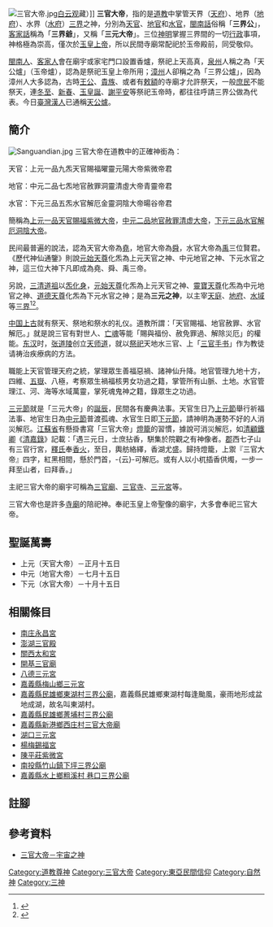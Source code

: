 {{More footnotes|time=2019-01-26T09:02:56+00:00}}
[[File:三官大帝.jpg|thumb]][[白云观|白云观]]藏）]]
{{道教}}
'''三官大帝'''，指的是[[道教|道教]]中掌管天界（[[天庭|天府]]）、地界（[[地府|地府]]）、水界（[[水神|水府]]）[[三界|三界]]之神，分別為[[天官大帝|天官]]、[[地官大帝|地官]]和[[水官|水官]]，[[閩南話|閩南話]]俗稱「'''三界公'''」，[[客家話|客家話]]稱為「'''三界爺'''」，又稱「'''三元大帝'''」。三位[[神明|神明]]掌握三界間的一切[[行政|行政]]事項，神格極為崇高，僅次於[[玉皇上帝|玉皇上帝]]，所以民間寺廟常配祀於玉帝殿前，同受敬仰。

[[閩南人|閩南人]]、[[客家人|客家人]]會在廟宇或家宅門口設置香爐，祭祀上天高真，[[泉州|泉州]]人稱之為「天公爐」（玉帝爐），認為是祭祀玉皇上帝所用；[[漳州|漳州]]人卻稱之為「三界公爐」，因為漳州人大多認為，古時[[王公|王公]]、[[貴族|貴族]]、或者有[[敕額|敕額]]的寺廟才允許祭天，一般[[庶民|庶民]]不能祭天，連[[冬至|冬至]]、[[新春|新春]]、[[玉皇誕|玉皇誕]]、[[謝平安|謝平安]]等祭祀玉帝時，都往往呼請三界公做為代表。今日[[臺灣漢人|臺灣漢人]]已通稱[[天公爐|天公爐]]。

==簡介==
[[File:Sanguandian.jpg|thumb]]
三官大帝在道教中的正確神銜為：

天官：上元一品九炁天官賜福曜靈元陽大帝紫微帝君

地官：中元二品七炁地官赦罪洞靈清虛大帝青靈帝君

水官：下元三品五炁水官解厄金靈洞陰大帝暘谷帝君

簡稱為[[天官大帝|上元一品天官賜福紫微大帝]]，[[地官大帝|中元二品地官赦罪清虚大帝]]，[[水官大帝|下元三品水官解厄洞陰大帝]]。

民间最普遍的說法，認為天官大帝為[[堯|堯]]，地官大帝為[[舜|舜]]，水官大帝為[[禹|禹]]三位賢君。 《歷代神仙通鑒》則說[[元始天尊|元始天尊]]化炁為上元天官之神、中元地官之神、下元水官之神，這三位大神下凡即成為堯、舜、禹三帝。

另說，[[三清道祖|三清道祖]]以[[炁|炁]][[化身|化身]]，[[元始天尊|元始天尊]]化炁為上元天官之神、[[靈寶天尊|靈寶天尊]]化炁為中元地官之神、[[道德天尊|道德天尊]]化炁為下元水官之神；是為'''三元之神'''，以主宰[[天庭|天庭]]、[[地府|地府]]、[[水域|水域]]等[[三界|三界]]<ref>{{Cite web |url=http://www.yuanlimazu.org/god_detail.asp?pid=9 |title=苑裡慈和宮 神祇列傳-三官大帝 |accessdate=2013-08-11 |archive-date=2014-03-02 |archive-url=https://web.archive.org/web/20140302011938/http://www.yuanlimazu.org/god_detail.asp?pid=9 |dead-url=no }}</ref><ref>{{Cite web |url=http://www.bai-mazu.org.tw/god/trio-governor.html |title=神岡瞻雲宮 三官大帝 |accessdate=2014-02-10 |archive-date=2014-02-22 |archive-url=https://web.archive.org/web/20140222100310/http://www.bai-mazu.org.tw/god/trio-governor.html |dead-url=no }}</ref>。

[[中国|中国]][[上古|上古]]就有祭天、祭地和祭水的礼仪。道教所謂：「天官賜福、地官赦罪、水官解厄。」就是說三官有對世人、[[亡魂|亡魂]]等能「賜與福份、赦免罪過、解除災厄」的權能。[[东汉|东汉]]时，[[张道陵|张道陵]]创立[[天师道|天师道]]，就以[[祭祀|祭祀]]天地水三官、上「[[三官手书|三官手书]]」作为教徒请祷治疾療病的方法。

職能上天官管理天府之統，掌理眾生善福惡禍、諸神仙升降。地官管理九地十方，四維、[[五嶽|五嶽]]、八極，考察眾生禍福核男女功過之籍，掌管所有山脈、土地。水官管理江、河、海等水域萬靈，掌死魂鬼神之籍，錄眾生之功過。

[[三元節|三元節]]就是「三元大帝」的[[誕辰|誕辰]]，民間各有慶典法事。天官生日乃[[上元節|上元節]]舉行祈福法事、地官生日為[[中元節|中元節]]普渡孤魂、水官生日即[[下元節|下元節]]，請神明為運勢不好的人消災解厄。[[江蘇省|江蘇省]]有懸掛書寫「三官大帝」[[燈籠|燈籠]]的習慣，據說可消災解厄，如[[清|清]][[顧鐵卿|顧鐵卿]]《[[清嘉錄|清嘉錄]]》記載：「遇三元日，士庶拈香，駢集於院觀之有神像者。[[吳郡|郡]]西七子山有三官行宮，[[佛教|釋氏]]奉[[香火|香火]]，至日，輿舫絡繹，香湖尤盛。歸持燈籠，上禦『三官大帝』四字，紅黑相間，懸於門首，-{云}-可解厄。或有人以小杌插香供燭，一步一拜至山者，曰拜香。」

主祀三官大帝的廟宇可稱為[[三官廟|三官廟]]、[[三官寺|三官寺]]、[[三元宮|三元宮]]等。

三官大帝也是許多[[寺廟|寺廟]]的陪祀神。奉祀玉皇上帝聖像的廟宇，大多會奉祀三官大帝。

==聖誕萬壽==
*上元（天官大帝）－正月十五日
*中元（地官大帝）－七月十五日
*下元（水官大帝）－十月十五日

== 相關條目 ==
{{Commons category|Three Great Emperor-Officials}}
* [[南庄永昌宮|南庄永昌宮]]
* [[澎湖三官殿|澎湖三官殿]]
* [[關西太和宮|關西太和宮]]
* [[開基三官廟|開基三官廟]]
* [[八德三元宮|八德三元宮]]
* [[嘉義縣梅山鄉三元宮|嘉義縣梅山鄉三元宮]]
* [[嘉義縣民雄鄉東湖村三界公廟|嘉義縣民雄鄉東湖村三界公廟]]，嘉義縣民雄鄉東湖村每逢颱風，豪雨地形成盆地成湖，故名叫東湖村。
* [[嘉義縣民雄鄉菁埔村三界公廟|嘉義縣民雄鄉菁埔村三界公廟]]
* [[嘉義縣新港鄉西庄村三官大帝廟|嘉義縣新港鄉西庄村三官大帝廟]]
* [[湖口三元宮|湖口三元宮]]
* [[楊梅錫福宮|楊梅錫福宮]]
*[[陳平庄紫微宮|陳平莊紫微宮]]
* [[南投縣竹山鎮下坪三界公廟|南投縣竹山鎮下坪三界公廟]]
*[[嘉義縣水上鄉粗溪村_巷口三界公廟|嘉義縣水上鄉粗溪村 巷口三界公廟]]

==註腳==
{{Reflist}}

==參考資料==
*[https://archive.is/20130811115150/http://163.19.88.1/~hakka/hakka09/hakka901/hakka90116.html 三官大帝－宇宙之神]
{{台灣節日}}

[[Category:道教尊神|Category:道教尊神]]
[[Category:三官大帝|Category:三官大帝]]
[[Category:東亞民間信仰|Category:東亞民間信仰]]
[[Category:自然神|Category:自然神]]
[[Category:三神|Category:三神]]